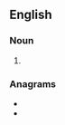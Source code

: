 ==English==

===Noun===
{{head|en|noun plural form}}

# {{plural of|oiler|lang=en}}

===Anagrams===
* {{l|en|lories}}
* {{l|en|oriels}}